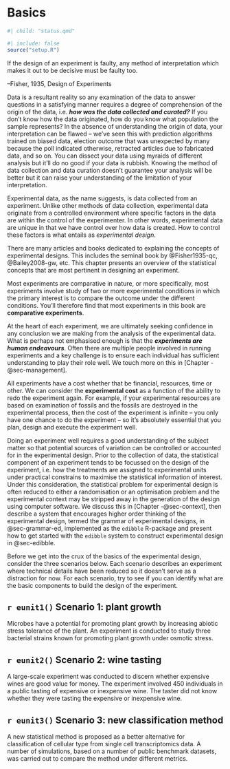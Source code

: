 # Basics {#sec-basics .unnumbered}

```r
#| child: "status.qmd"
```
```r
#| include: false
source("setup.R")
```



::: {.blockquote}
If the design of an experiment is faulty, any method of interpretation which makes it out to be decisive must be faulty too.

--Fisher, 1935, Design of Experiments
:::

Data is a resultant reality so any examination of the data to answer questions in a satisfying manner requires a degree of comprehension of the origin of the data, i.e. **_how was the data collected and curated?_** If you don't know how the data originated, how do you know what population the sample represents? In the absence of understanding the origin of data, your interpretation can be flawed -- we've seen this with prediction algorithms trained on biased data, election outcome that was unexpected by many because the poll indicated otherwise, retracted articles due to fabricated data, and so on. You can dissect your data using myraids of different analysis but it'll do no good if your data is rubbish. Knowing the method of data collection and data curation doesn't guarantee your analysis will be better but it can raise your understanding of the limitation of your interpretation. 

Experimental data, as the name suggests, is data collected from an experiment. Unlike other methods of data collection, experimental data originate from a controlled environment where specific factors in the data are within the control of the experimenter. In other words, experimental data are unique in that we have control over how data is created. How to control these factors is what entails as _experimental design_.


There are many articles and books dedicated to explaining the concepts of experimental designs. This includes the seminal book by @Fisher1935-qc, @Bailey2008-gw, etc. This chapter presents an overview of the statistical concepts that are most pertinent in designing an experiment. 

Most experiments are comparative in nature, or more specifically, most experiments involve study of two or more experimental conditions in which the primary interest is to compare the outcome under the different conditions. You'll therefore find that most experiments in this book are **comparative experiments**. 

At the heart of each experiment, we are ultimately seeking confidence in any conclusion we are making from the analysis of the experimental data. What is perhaps not emphasised enough is that the **_experiments are human endeavours_**. Often there are multiple people involved in running experiments and a key challenge is to ensure each individual has sufficient understanding to play their role well.  We touch more on this in [Chapter -@sec-management]. 

All experiments have a cost whether that be financial, resources, time or other. We can consider the **experimental cost** as a function of the ability to redo the experiment again. For example, if your experimental resources are based on examination of fossils and the fossils are destroyed in the experimental process, then the cost of the experiment is infinite -- you only have one chance to do the experiment -- so it's absolutely essential that you plan, design and execute the experiment well.

Doing an experiment well requires a good understanding of the subject matter so that potential sources of variation can be controlled or accounted for in the experimental design. Prior to the collection of data, the statistical component of an experiment tends to be focussed on the design of the experiment, i.e. how the treatments are assigned to experimental units under practical constrains to maximise the statistical information of interest. Under this consideration, the statistical problem for experimental design is often reduced to either a randomisation or an optimisation problem and the experimental context may be stripped away in the generation of the design using computer software. We discuss this in [Chapter -@sec-context], then describe a system that  encourages higher order thinking of the experimental design, termed the grammar of experimental designs, in @sec-grammar-ed, implemented as the `edibble` R-package and present how to get started with the `edibble` system to construct experimental design in @sec-edibble.

Before we get into the crux of the basics of the experimental design, consider the three scenarios below. Each scenario describes an experiment where technical details have been reduced so it doesn't serve as a distraction for now. For each scenario, try to see if you can identify what are the basic components to build the design of the experiment.
 
::: {.callout-note icon=false}

## `r eunit1()` Scenario 1: plant growth  

Microbes have a potential for promoting plant growth by increasing abiotic stress tolerance of the plant. An experiment is conducted to study three bacterial strains known for promoting plant growth under osmotic stress.

:::

::: {.callout-note icon=false}

## `r eunit2()` Scenario 2: wine tasting 

A large-scale experiment was conducted to discern whether expensive wines are good value for money. The experiment involved 450 individuals in a public tasting of expensive or inexpensive wine. The taster did not know whether they were tasting the expensive or inexpensive wine. 

:::

::: {.callout-note icon=false}

## `r eunit3()` Scenario 3: new classification method 

A new statistical method is proposed as a better alternative for classification of cellular type from single cell transcriptomics data. A number of simulations, based on a number of public benchmark  datasets, was carried out to compare the method under different metrics. 

:::
 













